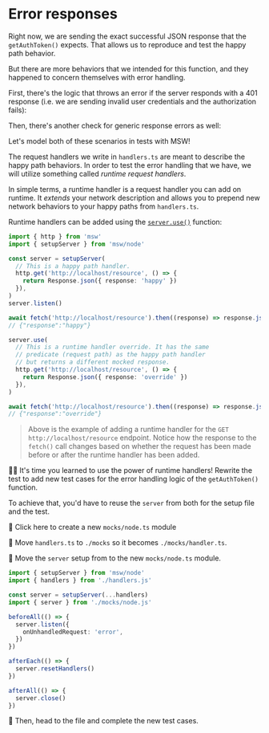 # Error responses

Right now, we are sending the exact successful JSON response that the `getAuthToken()` expects. That allows us to reproduce and test the happy path behavior.

But there are more behaviors that we intended for this function, and they happened to concern themselves with error handling.

First, there's the logic that throws an error if the server responds with a 401 response (i.e. we are sending invalid user credentials and the authorization fails):

<CodeFile file="get-auth-token.ts" range="16-18" />

Then, there's another check for generic response errors as well:

<CodeFile file="get-auth-token.ts" range="20-22" />

Let's model both of these scenarios in tests with MSW!

The request handlers we write in `handlers.ts` are meant to describe the happy path behaviors. In order to test the error handling that we have, we will utilize something called _runtime request handlers_.

In simple terms, a runtime handler is a request handler you can add on runtime. It _extends_ your network description and allows you to prepend new network behaviors to your happy paths from `handlers.ts`.

Runtime handlers can be added using the [`server.use()`](https://mswjs.io/docs/api/setup-server/use) function:

```ts highlight=15-22
import { http } from 'msw'
import { setupServer } from 'msw/node'

const server = setupServer(
  // This is a happy path handler.
  http.get('http://localhost/resource', () => {
    return Response.json({ response: 'happy' })
  }),
)
server.listen()

await fetch('http://localhost/resource').then((response) => response.json())
// {"response":"happy"}

server.use(
  // This is a runtime handler override. It has the same
  // predicate (request path) as the happy path handler
  // but returns a different mocked response.
  http.get('http://localhost/resource', () => {
    return Response.json({ response: 'override' })
  }),
)

await fetch('http://localhost/resource').then((response) => response.json())
// {"response":"override"}
```

> Above is the example of adding a runtime handler for the `GET http://localhost/resource` endpoint. Notice how the response to the `fetch()` call changes based on whether the request has been made before or after the runtime handler has been added.

👨‍💼 It's time you learned to use the power of runtime handlers! Rewrite the <InlineFile file="get-auth-token.test.ts" /> test to add new test cases for the error handling logic of the `getAuthToken()` function.

To achieve that, you'd have to reuse the `server` from <InlineFile file="vitest.setup.ts" /> both for the setup file and the test.

:koala: <InlineFile file="./mocks/node.ts">Click here to create a new `mocks/node.ts` module</InlineFile>

:koala: Move `handlers.ts` to `./mocks` so it becomes `./mocks/handler.ts`.

:koala: Move the `server` setup from <InlineFile file="vitest.setup.ts" /> to the new `mocks/node.ts` module.

```ts filename=vitest.setup.ts remove=1-4 add=5
import { setupServer } from 'msw/node'
import { handlers } from './handlers.js'

const server = setupServer(...handlers)
import { server } from './mocks/node.js'

beforeAll(() => {
  server.listen({
    onUnhandledRequest: 'error',
  })
})

afterEach(() => {
  server.resetHandlers()
})

afterAll(() => {
  server.close()
})
```

:koala: Then, head to the <InlineFile file="get-auth-token.test.ts" /> file and complete the new test cases.
